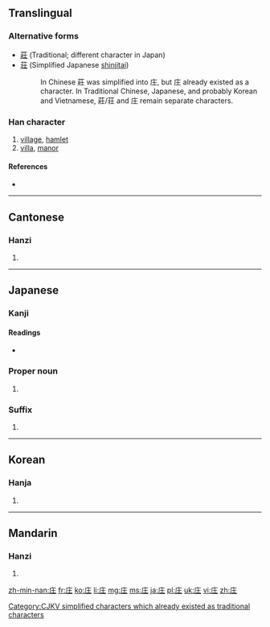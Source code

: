 ==Translingual==
===Alternative forms===
* [[莊]] (Traditional; different character in Japan)
* [[荘]] (Simplified Japanese [[shinjitai]])
*: In Chinese 莊 was simplified into 庄, but 庄 already existed as a character. In Traditional Chinese, Japanese, and probably Korean and Vietnamese, 莊/荘 and 庄 remain separate characters.

===Han character===
{{Han char|rn=53|rad=广|as=03|sn=6|four=0021<sub>4</sub>|canj=戈土 (IG)|ids=⿸[[广]][[土]]}}

# [[village]], [[hamlet]]
# [[villa]], [[manor]]

====References====
* {{Han ref|kx=0343.180|dkj=09234|dj=0653.050|hdz=20873.050|uh=5E84|ud=24196|bh=C9DC|bd=51676}}

----

==Cantonese==

===Hanzi===
{{yue-hanzi|jyut=|y=jong1|tra=莊}}

# {{defn|lang=yue|sort=广03}}

----

==Japanese==

===Kanji===
{{ja-kanji|grade=n|rs=广03}}

====Readings====
* {{ja-readings|on=[[そう]] (sō), [[しょう]] (shō), [[ほう]] (hō)|kun=[[いなか]] (inaka), [[むらざと]] (murazato)}}

===Proper noun===
{{ja-pos|k|proper|hira=しょう|rom=Shō}}

# {{given name|male|lang=ja|sort=しょう}}

===Suffix===
{{ja-pos|k|suffix|hira=しょう|rom=-shō}}

# {{alternative form of|荘|lang=ja}}

----

==Korean==

===Hanja===
{{ko-hanja|hangeul=[[장]]|rv=jang|mr=chang}}

# {{defn|lang=ko|sort=广03}}

[[Category:CJKV simplified characters which already existed as traditional characters]]

----

==Mandarin==

===Hanzi===
{{cmn-hanzi|tra=莊|pin=[[zhuāng]] ([[zhuang1]])|wg=chuang<sup>1</sup>}}

# {{defn|lang=cmn|sort=广03}}

[[zh-min-nan:庄]]
[[fr:庄]]
[[ko:庄]]
[[li:庄]]
[[mg:庄]]
[[ms:庄]]
[[ja:庄]]
[[pl:庄]]
[[uk:庄]]
[[vi:庄]]
[[zh:庄]]